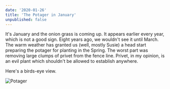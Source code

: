 ```yaml
---
date: '2020-01-26'
title: 'The Potager in January'
unpublished: false
---
```


It's January and the onion grass is coming up. It appears earlier every year, which is not a good sign. Eight years ago, we wouldn't see it until March.
The warm weather has granted us (well, mostly Susie) a head start
preparing the potager for planting in the Spring. The worst part was removing 
large clumps of privet from the fence line. Privet, in my opinion, is an evil 
plant which shouldn't be allowed to establish anywhere.

Here's a birds-eye view.
 
![Potager](potager.jpg)